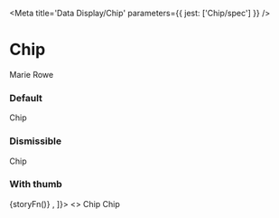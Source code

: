 
<Meta title='Data Display/Chip' parameters={{ jest: ['Chip/spec'] }} />

# Chip

<Preview>
  <Story name='Example'>
    <Chip thumbUrl={exampleAvatar} onClick={action('click')}>Marie Rowe</Chip>
  </Story>
</Preview>

<Props of={Chip} />

### Default

<Preview>
  <Story name='Default'>
    <Chip>Chip</Chip>
  </Story>
</Preview>

### Dismissible

<Preview>
  <Story name='Dismissible'>
    <Chip onClick={action('click')}>Chip</Chip>
  </Story>
</Preview>

### With thumb

<Preview>
  <Story name='With thumb' decorators={[
    (storyFn) => <Box display='flex' margin='-x4'>
      <Margins all='x4'>
        {storyFn()}
      </Margins>
    </Box>,
  ]}>
    <>
      <Chip thumbUrl={blankAvatar}>Chip</Chip>
      <Chip thumbUrl={blankAvatar} onClick={action('click')}>Chip</Chip>
    </>
  </Story>
</Preview>
